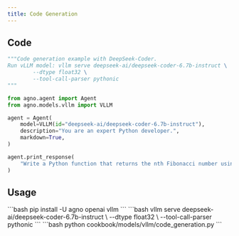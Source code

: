 ```yaml
---
title: Code Generation
---
```


## Code

```python cookbook/models/vllm/code_generation.py
"""Code generation example with DeepSeek-Coder.
Run vLLM model: vllm serve deepseek-ai/deepseek-coder-6.7b-instruct \
        --dtype float32 \
        --tool-call-parser pythonic
"""

from agno.agent import Agent
from agno.models.vllm import VLLM

agent = Agent(
    model=VLLM(id="deepseek-ai/deepseek-coder-6.7b-instruct"),
    description="You are an expert Python developer.",
    markdown=True,
)

agent.print_response(
    "Write a Python function that returns the nth Fibonacci number using dynamic programming."
)
```

## Usage

<Steps>
  <Snippet file="create-venv-step.mdx" />

  <Step title="Install Libraries">
    ```bash
    pip install -U agno openai vllm
    ```
  </Step>

  <Step title="Start vLLM server">
    ```bash
    vllm serve deepseek-ai/deepseek-coder-6.7b-instruct \
        --dtype float32 \
        --tool-call-parser pythonic
    ```
  </Step>

  <Step title="Run Agent">
    ```bash
    python cookbook/models/vllm/code_generation.py
    ```
  </Step>
</Steps> 